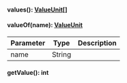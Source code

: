 
#### values(): [ValueUnit[]](#valueunit)




#### valueOf(name): [ValueUnit](#valueunit)



| Parameter       | Type |  Description |
| --------------- | -------- | -------- |
| name | String |   |

#### getValue(): int



